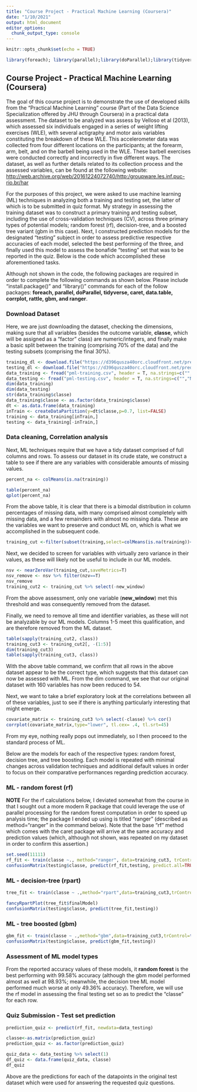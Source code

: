 ```yaml
---
title: "Course Project - Practical Machine Learning (Coursera)"
date: "1/10/2021"
output: html_document
editor_options: 
  chunk_output_type: console
---
```


```r
knitr::opts_chunk$set(echo = TRUE)
```

```r
library(foreach); library(parallel);library(doParallel);library(tidyverse);library(caret);library(data.table);library(corrplot);library(rattle);library(gbm)
```
## Course Project - Practical Machine Learning (Coursera)

The goal of this course project is to demonstrate the use of developed skills from the "Practical Machine Learning" course (Part of the Data Science Specialization offered by JHU through Coursera) in a practical data assessment. The dataset to be analyzed was assess by Velloso et al (2013), which assessed six individuals engaged in a series of weight lifting exercises (WLE), with several actigraphy and motor axis variables constituting the breakdown of these WLE. This accelerometer data was collected from four different locations on the participants; at the forearm, arm, belt, and on the barbell being used in the WLE. These barbell exercises were conducted correctly and incorrectly in five different ways. The dataset, as well as further details related to its collection process and the assessed variables, can be found at the following website: <http://web.archive.org/web/20161224072740/http:/groupware.les.inf.puc-rio.br/har>  

For the purposes of this project, we were asked to use machine learning (ML) techniques in analyzing both a training and testing set, the latter of which is to be submitted in quiz format. My strategy in assessing the training dataset was to construct a primary training and testing subset, including the use of cross-validation techniques (CV), across three primary types of potential models; random forest (rf), decision-tree, and a boosted tree variant (gbm in this case). Next, I constructed prediction models for the designated "testing" subject in order to assess predictive respective accuracies of each model, selected the best performing of the three, and finally used this model to assess the bonafide "testing" set that was to be reported in the quiz. Below is the code which accomplished these aforementioned tasks. 

Although not shown in the code, the following packages are required in order to complete the following commands as shown below. Please include "install.package()" and "library()" commands for each of the follow packages: **foreach, parallel, doParallel, tidyverse, caret, data.table, corrplot, rattle, gbm, and ranger**.


### Download Dataset
Here, we are just downloading the dataset, checking the dimensions, making sure that all variables (besides the outcome variable, **classe**, which will be assigned as a "factor" class) are numeric/integers, and finally make a basic split between the training (comprising 70% of the data) and the testing subsets (comprising the final 30%).  

```r
training_dl <- download.file("https://d396qusza40orc.cloudfront.net/predmachlearn/pml-training.csv", destfile = "pml-training.csv",mode="wb")
testing_dl <- download.file("https://d396qusza40orc.cloudfront.net/predmachlearn/pml-testing.csv", destfile = "pml-testing.csv",mode="wb")
data_training <- fread("pml-training.csv", header = T, na.strings=c("","NA"))
data_testing <- fread("pml-testing.csv", header = T, na.strings=c("","NA")) 
dim(data_training)
dim(data_testing)
str(data_training$classe)
data_training$classe <- as.factor(data_training$classe)
dt <- as.data.frame(data_training)
inTrain <- createDataPartition(y=dt$classe,p=0.7, list=FALSE)
training <- data_training[inTrain,]
testing <- data_training[-inTrain,]
```

### Data cleaning, Correlation analysis
Next, ML techniques require that we have a tidy dataset comprised of full columns and rows. To assess our dataset in its crude state, we construct a table to see if there are any variables with considerable amounts of missing values. 
```r
percent_na <- colMeans(is.na(training))

table(percent_na)
qplot(percent_na)
```

From the above table, it is clear that there is a bimodal distribution in column percentages of missing data, with many comprised almost completely with missing data, and a few remainders with almost no missing data. These are the variables we want to preserve and conduct ML on, which is what we accomplished in the subsequent code.  

```r
training_cut <-filter(subset(training,select=colMeans(is.na(training))<0.75))
```
Next, we decided to screen for variables with virtually zero variance in their values, as these will likely not be useful to include in our ML models.
```r
nsv <- nearZeroVar(training_cut,saveMetrics=T)
nsv_remove <- nsv %>% filter(nzv==T)
nsv_remove
training_cut2 <- training_cut %>% select(-new_window)
```
From the above assessment, only one variable (**new_window**) met this threshold and was consequently removed from the dataset.  

Finally, we need to remove all time and identifier variables, as these will not be analyzable by our ML models. Columns 1-5 meet this qualification, and are therefore removed from the ML dataset.
```r
table(sapply(training_cut2, class))
training_cut3 <- training_cut2[, -(1:5)]
dim(training_cut3)
table(sapply(training_cut3, class))
```
With the above table command, we confirm that all rows in the above dataset appear to be the correct type, which suggests that this dataset can now be assessed with ML. From the dim command, we see that our original dataset with 160 variables has now been reduced to 54.  

Next, we want to take a brief exploratory look at the correlations between all of these variables, just to see if there is anything particularly interesting that might emerge. 

```r
covariate_matrix <- training_cut3 %>% select(-classe) %>% cor()
corrplot(covariate_matrix,type="lower", tl.cex= .4, tl.srt=45)
```

From my eye, nothing really pops out immediately, so I then proceed to the standard process of ML.

Below are the models for each of the respective types: random forest, decision tree, and tree boosting. Each model is repeated with minimal changes across validation techniques and additional default values in order to focus on their comparative performances regarding prediction accuracy.

### ML - random forest (rf)
**NOTE** For the rf calculations below, I deviated somewhat from the course in that I sought out a more modern R package that could leverage the use of parallel processing for the random forest computation in order to speed up analysis time; the package I ended up using is titled "ranger" (described as method="ranger" in the command below). Note that the base "rf" method which comes with the caret package will arrive at the same accuracy and prediction values (which, although not shown, was repeated on my dataset in order to confirm this assertion.)

```r
set.seed(11111)
rf_fit <- train(classe ~., method="ranger", data=training_cut3, trControl=trainControl(method="cv", number=3, verboseIter=FALSE))
confusionMatrix(testing$classe, predict(rf_fit,testing, predict.all=TRUE))
```

### ML - decision-tree (rpart)
```r
tree_fit <- train(classe ~ .,method="rpart",data=training_cut3,trControl=trainControl(method="cv", number=3, verboseIter=FALSE))

fancyRpartPlot(tree_fit$finalModel)
confusionMatrix(testing$classe, predict(tree_fit,testing))
```

### ML - tree boosted (gbm)
```r
gbm_fit <- train(classe ~ .,method="gbm",data=training_cut3,trControl=trainControl(method="cv", number=3, verboseIter=FALSE), verbose=FALSE)
confusionMatrix(testing$classe, predict(gbm_fit,testing))
```

### Assessment of ML model types
From the reported accuracy values of these models, it  **random forest** is the best performing with 99.58% accuracy (although the gbm model performed almost as well at 98.93%; meanwhile, the decision tree ML model performed much worse at only 49.36% accuracy). Therefore, we will use the rf model in assessing the final testing set so as to predict the "classe" for each row.

### Quiz Submission - Test set prediction
```r
prediction_quiz <- predict(rf_fit, newdata=data_testing)

classe<-as.matrix(prediction_quiz)
prediction_quiz <- as.factor(prediction_quiz)

quiz_data <- data_testing %>% select(1) 
df_quiz <- data.frame(quiz_data, classe)
df_quiz
```

Above are the predictions for each of the datapoints in the original test dataset which were used for answering the requested quiz questions.